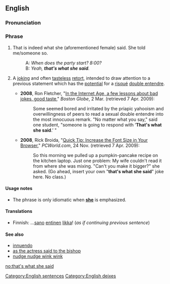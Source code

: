 ==English==

===Pronunciation===
{{audio|en-us-that's what she said.ogg|Audio (US)}}

===Phrase===
{{head|en|phrase|head=[[that]][['s]] [[what]] [[she]] [[said]]}}

# {{literally}} That is indeed what she (aforementioned female) said. She told me/someone so.
#: A: ''When does the party start? 8:00?''
#: B: ''Yeah, '''that's what she said'''.''
# {{US|humorous|idiomatic}} A [[joke|joking]] and often [[tasteless]] [[retort]], intended to draw attention to a previous statement which has the [[potential]] for a [[risqué]] [[double entendre]].
#* '''2008''',  Ron Fletcher, "[http://www.boston.com/news/local/articles/2008/03/02/in_the_internet_age_a_few_lessons_about_bad_jokes_good_taste/ In the Internet Age, a few lessons about bad jokes, good taste]," ''Boston Globe'', 2 Mar. (retrieved 7 Apr. 2009):
#*: Some seemed bored and irritated by the priapic yahooism and overwillingness of peers to read a sexual double entendre into the most innocuous remark. "No matter what you say," said one student, "someone is going to respond with ‘'''That's what she said'''.’ "
#* '''2008''', Rick Broida, "[http://www.pcworld.com/businesscenter/article/154442/quick_tip_increase_the_font_size_in_your_browser.html?tk=rl_noinform Quick Tip: Increase the Font Size in Your Browser]," ''PCWorld.com'', 24 Nov. (retrieved 7 Apr. 2009):
#*: So this morning we pulled up a pumpkin-pancake recipe on the kitchen laptop. Just one problem: My wife couldn't read it from where she was mixing. "Can't you make it bigger?" she asked. (Go ahead, insert your own "'''that's what she said'''" joke here. No class.)

====Usage notes====
* The phrase is only idiomatic when '''[[she]]''' is emphasized.

====Translations====
{{trans-top|retort}}
* Finnish: ...[[sano]] [[entinen]] [[likka]]! (''as if continuing previous sentence'')
{{trans-mid}}
{{trans-bottom}}

====See also====
* [[innuendo]]
* [[as the actress said to the bishop]]
* [[nudge nudge wink wink]]

[[Category:English sentences]]
[[Category:English deixes]]

[[no:that's what she said]]